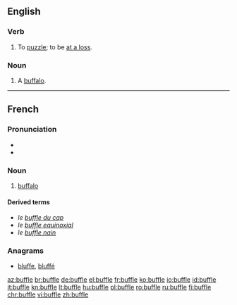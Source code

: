 ==English==

===Verb===
{{en-verb|buffl|ed}}

# {{context|obsolete|intransitive|lang=en}} To [[puzzle]]; to be [[at a loss]].
#: {{rfquotek|Jonathan Swift}}

===Noun===
{{en-noun}}

# {{context|obsolete|lang=en}} A [[buffalo]].
#: {{rfquotek|Sir T. Herbert}}

{{Webster 1913}}

----

==French==

===Pronunciation===
* {{audio|Fr-buffle.ogg|audio|lang=fr}}
* {{IPA|lang=fr|/byfl/}}

===Noun===
{{fr-noun|m|f=bufflonne}}

# [[buffalo]]

====Derived terms====
* ''le [[buffle du cap]]''
* ''le [[buffle equinoxial]]''
* ''le [[buffle nain]]''

===Anagrams===
* [[bluffe#French|bluffe]], [[bluffé#French|bluffé]]

[[az:buffle]]
[[br:buffle]]
[[de:buffle]]
[[el:buffle]]
[[fr:buffle]]
[[ko:buffle]]
[[io:buffle]]
[[id:buffle]]
[[it:buffle]]
[[kn:buffle]]
[[lt:buffle]]
[[hu:buffle]]
[[pl:buffle]]
[[ro:buffle]]
[[ru:buffle]]
[[fi:buffle]]
[[chr:buffle]]
[[vi:buffle]]
[[zh:buffle]]